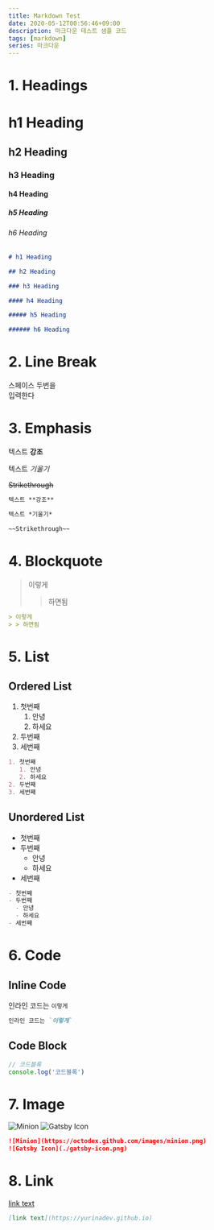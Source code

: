 ```yaml
---
title: Markdown Test
date: 2020-05-12T00:56:46+09:00
description: 마크다운 테스트 샘플 코드
tags: [markdown]
series: 마크다운
---
```


# 1. Headings

# h1 Heading

## h2 Heading

### h3 Heading

#### h4 Heading

##### h5 Heading

###### h6 Heading

```md
# h1 Heading

## h2 Heading

### h3 Heading

#### h4 Heading

##### h5 Heading

###### h6 Heading
```

# 2. Line Break

스페이스 두번을  
입력한다

# 3. Emphasis

텍스트 **강조**

텍스트 *기울기*

~~Strikethrough~~

```md
텍스트 **강조**

텍스트 *기울기*

~~Strikethrough~~
```

# 4. Blockquote

> 이렇게
> > 하면됨

```md
> 이렇게
> > 하면됨
```

# 5. List

## Ordered List

1. 첫번째
   1. 안녕
   2. 하세요
2. 두번째
3. 세번째

```md
1. 첫번째
   1. 안녕
   2. 하세요
2. 두번째
3. 세번째
```

## Unordered List

- 첫번째
- 두번째
  - 안녕
  - 하세요
- 세번째

```md
- 첫번째
- 두번째
  - 안녕
  - 하세요
- 세번째
```

# 6. Code

## Inline Code

인라인 코드는 `이렇게`

```md
인라인 코드는 `이렇게`
```

## Code Block

```js
// 코드블록
console.log('코드블록')
```

# 7. Image

![Minion](https://octodex.github.com/images/minion.png)
![Gatsby Icon](./gatsby-icon.png)

```md
![Minion](https://octodex.github.com/images/minion.png)
![Gatsby Icon](./gatsby-icon.png)
```

# 8. Link

[link text](https://yurinadev.github.io)

```md
[link text](https://yurinadev.github.io)
```
